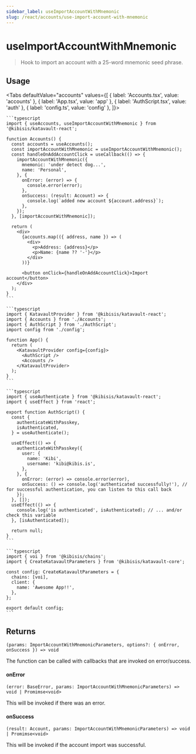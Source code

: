 ```yaml
---
sidebar_label: useImportAccountWithMnemonic
slug: /react/accounts/use-import-account-with-mnemonic
---
```



# useImportAccountWithMnemonic

> Hook to import an account with a 25-word mnemonic seed phrase.

<SectionBreak />

## Usage

<Tabs
  defaultValue="accounts"
  values={[
    { label: 'Accounts.tsx', value: 'accounts' },
    { label: 'App.tsx', value: 'app' },
    { label: 'AuthScript.tsx', value: 'auth' },
    { label: 'config.ts', value: 'config' },
  ]}>
  <TabItem value="accounts">

    ```typescript
    import { useAccounts, useImportAccountWithMnemonic } from '@kibisis/katavault-react';

    function Accounts() {
      const accounts = useAccounts();
      const importAccountWithMnemonic = useImportAccountWithMnemonic();
      const handleOnAddAccountClick = useCallback(() => {
        importAccountWithMnemonic({
          mnemonic: 'under detect dog...',
          name: 'Personal',
        }, {
          onError: (error) => {
            console.error(error);
          },
          onSuccess: (result: Account) => {
            console.log(`added new account ${account.address}`);
          },
        });
      }, [importAccountWithMnemonic]);

      return (
        <div>
          {accounts.map(({ address, name }) => (
            <div>
              <p>Address: {address}</p>
              <p>Name: {name ?? '-'}</p>
            </div>
          ))}

          <button onClick={handleOnAddAccountClick}>Import account</button>
        </div>
      );
    }
    ```

  </TabItem>
  <TabItem value="app">

    ```typescript
    import { KatavaultProvider } from '@kibisis/katavault-react';
    import { Accounts } from './Accounts';
    import { AuthScript } from './AuthScript';
    import config from './config';

    function App() {
      return (
        <KatavaultProvider config={config}>
          <AuthScript />
          <Accounts />
        </KatavaultProvider>
      );
    }
    ```

  </TabItem>
  <TabItem value="auth">

    ```typescript
    import { useAuthenticate } from '@kibisis/katavault-react';
    import { useEffect } from 'react';

    export function AuthScript() {
      const {
        authenticateWithPasskey,
        isAuthenticated,
      } = useAuthenticate();

      useEffect(() => {
        authenticateWithPasskey({
          user: {
            name: 'Kibi',
            username: 'kibi@kibis.is',
          },
        }, {
          onError: (error) => console.error(error),
          onSuccess: () => console.log('authenticated successfully!'), // for successful authentication, you can listen to this call back
        });
      }, []);
      useEffect(() => {
        console.log('is authenticated', isAuthenticated); // ... and/or check this variable
      }, [isAuthenticated]);

      return null;
    }
    ```

  </TabItem>
  <TabItem value="config">

    ```typescript
    import { voi } from '@kibisis/chains';
    import { CreateKatavaultParameters } from '@kibisis/katavault-core';

    const config: CreateKatavaultParameters = {
      chains: [voi],
      client: {
        name: 'Awesome App!!',
      },
    };

    export default config;
    ```

  </TabItem>
</Tabs>

<SectionBreak />

## Returns

`(params: ImportAccountWithMnemonicParameters, options?: { onError, onSuccess }) => void`

The function can be called with callbacks that are invoked on error/success.

#### onError

`(error: BaseError, params: ImportAccountWithMnemonicParameters) => void | Promimse<void>`

This will be invoked if there was an error.

#### onSuccess

`(result: Account, params: ImportAccountWithMnemonicParameters) => void | Promimse<void>`

This will be invoked if the account import was successful.
